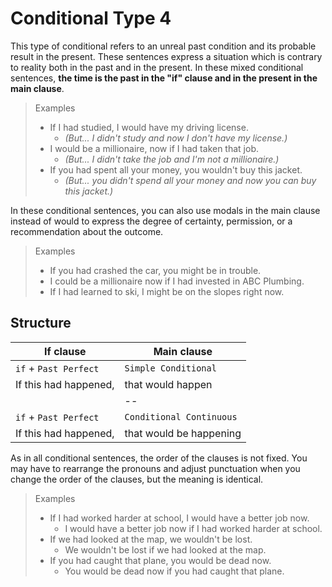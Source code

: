 # Conditional Type 4

This type of conditional refers to an unreal past condition and its probable result in the present. These sentences express a situation which is contrary to reality both in the past and in the present. In these mixed conditional sentences, **the time is the past in the "if" clause and in the present in the main clause**.

> Examples
>
> - If I had studied, I would have my driving license.
>   - _(But... I didn't study and now I don't have my license.)_
> - I would be a millionaire, now if I had taken that job.
>   - _(But... I didn't take the job and I'm not a millionaire.)_
> - If you had spent all your money, you wouldn't buy this jacket.
>   - _(But... you didn't spend all your money and now you can buy this jacket.)_

In these conditional sentences, you can also use modals in the main clause instead of would to express the degree of certainty, permission, or a recommendation about the outcome.

> Examples
>
> - If you had crashed the car, you might be in trouble.
> - I could be a millionaire now if I had invested in ABC Plumbing.
> - If I had learned to ski, I might be on the slopes right now.

## Structure

| If clause             | Main clause              |
| --------------------- | ------------------------ |
| `if` + `Past Perfect` | `Simple Conditional`     |
| If this had happened, | that would happen        |
|                       | --                       |
| `if` + `Past Perfect` | `Conditional Continuous` |
| If this had happened, | that would be happening  |

As in all conditional sentences, the order of the clauses is not fixed. You may have to rearrange the pronouns and adjust punctuation when you change the order of the clauses, but the meaning is identical.

> Examples
>
> - If I had worked harder at school, I would have a better job now.
>   - I would have a better job now if I had worked harder at school.
> - If we had looked at the map, we wouldn't be lost.
>   - We wouldn't be lost if we had looked at the map.
> - If you had caught that plane, you would be dead now.
>   - You would be dead now if you had caught that plane.
